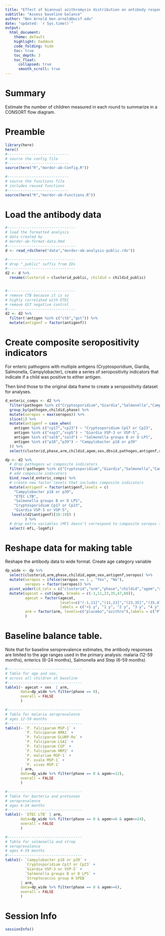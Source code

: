```yaml
---
title: "Effect of biannual azithromycin distribution on antibody responses to malaria, bacterial, and protozoan pathogens among children: A cluster-randomized, placebo-controlled trial in Niger"
subtitle: "Assess baseline balance"
author: "Ben Arnold ben.arnold@ucsf.edu"
date: "updated: `r Sys.time()`"
output: 
  html_document:
    theme: default
    highlight: haddock
    code_folding: hide
    toc: true
    toc_depth: 3
    toc_float:
      collapsed: true
      smooth_scroll: true
---
```


# Summary

Estimate the number of children measured in each round to summarize in a CONSORT flow diagram.

# Preamble

```r
library(here)
here()
#----------------------------
# source the config file
#----------------------------
source(here("R","mordor-ab-Config.R"))

#----------------------------
# source the functions file
# includes reused functions
#----------------------------
source(here("R","mordor-ab-Functions.R"))
```

# Load the antibody data

```r
#-------------------------------
# load the formatted analysis
# data created by
# mordor-ab-format-data.Rmd
#-------------------------------
d <- read_rds(here("data","mordor-ab-analysis-public.rds"))

#-------------------------------
# drop "_public" suffix from IDs
#-------------------------------
d2 <- d %>%
  rename(clusterid = clusterid_public, childid = childid_public)


#-------------------------------
# remove CTB because it is so
# highly correlated with ETEC
# remove GST negative control
#-------------------------------
d2 <- d2 %>%
  filter(!antigen %in% c("ctb","gst")) %>%
  mutate(antigenf = factor(antigenf))
```

# Create composite seropositivity indicators

For enteric pathogens with multiple antigens (Cryptosporidium, Giardia, Salmonella, Campylobacter), create a series of seropositivity indicators that indicate if a child was positive to either antigen.

Then bind those to the original data frame to create a seropositivity dataset for analyses.

```r
d_enteric_comps <- d2 %>%
  filter(pathogen %in% c("Cryptosporidium","Giardia","Salmonella","Campylobacter")) %>%
  group_by(pathogen,childid,phase) %>%
  mutate(seropos = max(seropos)) %>%
  slice(1) %>%
  mutate(antigenf = case_when(
    antigen %in% c("cp17","cp23") ~ "Cryptosporidium Cp17 or Cp23",
    antigen %in% c("vsp3","vsp5") ~ "Giardia VSP-3 or VSP-5",
    antigen %in% c("salb","sald") ~ "Salmonella groups B or D LPS",
    antigen %in% c("p18","p39") ~ "Campylobacter p18 or p39"
  )) %>%
  select(clusterid,phase,arm,childid,agem,sex,dbsid,pathogen,antigenf,seropos)


```

```r
dp <- d2 %>%
  # drop pathogens w/ composite indicators
  filter(!pathogen %in% c("Cryptosporidium","Giardia","Salmonella","Campylobacter")) %>%
  # add composite indicators
  bind_rows(d_enteric_comps) %>%
  # create new factor levels that includes composite indicators
  mutate(antigenf = factor(antigenf,levels = c(
    "Campylobacter p18 or p39",
    "ETEC LTB",
    "Salmonella groups B or D LPS",
    "Cryptosporidium Cp17 or Cp23",
    "Giardia VSP-3 or VSP-5",
   levels(d2$antigenf)[10:19]) )
         ) %>%
  # drop extra variables (MFI doesn't correspond to composite seropos so drop)
  select(-mfi,-logmfi)

```

# Reshape data for making table

Reshape the antibody data to wide format. Create age category variable

```r
dp_wide <- dp %>%
  select(clusterid,arm,phase,childid,agem,sex,antigenf,seropos) %>%
  mutate(seropos = ifelse(seropos == 1 , "Yes", "No"),
         seropos = factor(seropos)) %>%
  pivot_wider(id_cols = c("clusterid","arm","phase","childid","agem","sex"), names_from = antigenf, values_from = seropos) %>%
  mutate(agecat = cut(agem, breaks = c(-1,11,23,35,47,60)),
         agecat = factor(agecat, 
                         levels=c("(-1,11]","(11,23]","(23,35]","(35,47]","(47,60]"),
                         labels = c("<1 y", "1 y", "2 y", "3 y", "4 y")),
         arm = factor(arm, levels=c("placebo","azithro"),labels = c("Placebo","Azithromycin"))
         )

```


# Baseline balance table.

Note that for baseline seroprevalence estimates, the antibody responses are limited to the age ranges used in the primary analysis: malaria (12-59 months), enterics (6-24 months), Salmonella and Step (6-59 months)

```r

#----------------------------------
# Table for age and sex, 
# across all children at baseline
#----------------------------------
table1(~ agecat + sex  | arm, 
       data=dp_wide %>% filter(phase == 0), 
       overall = FALSE
       )

#----------------------------------
# Table for malaria seroprevalence
# ages 12-59 months
#----------------------------------
table1(~ `P. falciparum MSP-1` +
         `P. falciparum AMA1` +
         `P. falciparum GLURP-Ro` +
         `P. falciparum LSA1` + 
         `P. falciparum CSP` +
         `P. falciparum HRP2` +
         `P. malariae MSP-1` +
         `P. ovale MSP-1` +
         `P. vivax MSP-1` 
       | arm, 
       data=dp_wide %>% filter(phase == 0 & agem>=12), 
       overall = FALSE
       )

#----------------------------------
# Table for bacteria and protozoan 
# seroprevalence
# ages 6-24 months
#----------------------------------
table1(~ `ETEC LTB` | arm, 
       data=dp_wide %>% filter(phase == 0 & agem>=6 & agem<=24), 
       overall = FALSE
       )

#----------------------------------
# Table for salmonella and strep 
# seroprevalence
# ages 6-59 months
#----------------------------------
table1(~ `Campylobacter p18 or p39` +
         `Cryptosporidium Cp17 or Cp23` +
         `Giardia VSP-3 or VSP-5` +
         `Salmonella groups B or D LPS` +
         `Streptococcus group A SPEB` 
       | arm, 
       data=dp_wide %>% filter(phase == 0 & agem>=6), 
       overall = FALSE
       )


```

# Session Info
```r
sessionInfo()
```


